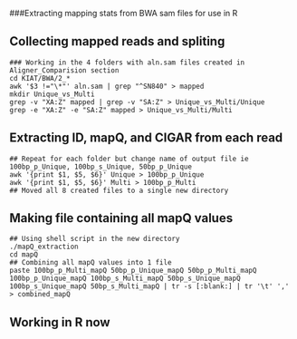 ###Extracting mapping stats from BWA sam files for use in R

## Collecting mapped reads and spliting

```
### Working in the 4 folders with aln.sam files created in Aligner_Comparision section
cd KIAT/BWA/2_*
awk '$3 !="\*"' aln.sam | grep "^SN840" > mapped
mkdir Unique_vs_Multi
grep -v "XA:Z" mapped | grep -v "SA:Z" > Unique_vs_Multi/Unique
grep -e "XA:Z" -e "SA:Z" mapped > Unique_vs_Multi/Multi
```

## Extracting ID, mapQ, and CIGAR from each read

```
## Repeat for each folder but change name of output file ie 100bp_p_Unique, 100bp_s_Unique, 50bp_p_Unique
awk '{print $1, $5, $6}' Unique > 100bp_p_Unique
awk '{print $1, $5, $6}' Multi > 100bp_p_Multi
## Moved all 8 created files to a single new directory
```

## Making file containing all mapQ values

```
## Using shell script in the new directory
./mapQ_extraction
cd mapQ
## Combining all mapQ values into 1 file
paste 100bp_p_Multi_mapQ 50bp_p_Unique_mapQ 50bp_p_Multi_mapQ 100bp_p_Unique_mapQ 100bp_s_Multi_mapQ 50bp_s_Unique_mapQ 100bp_s_Unique_mapQ 50bp_s_Multi_mapQ | tr -s [:blank:] | tr '\t' ',' > combined_mapQ

```

## Working in R now
